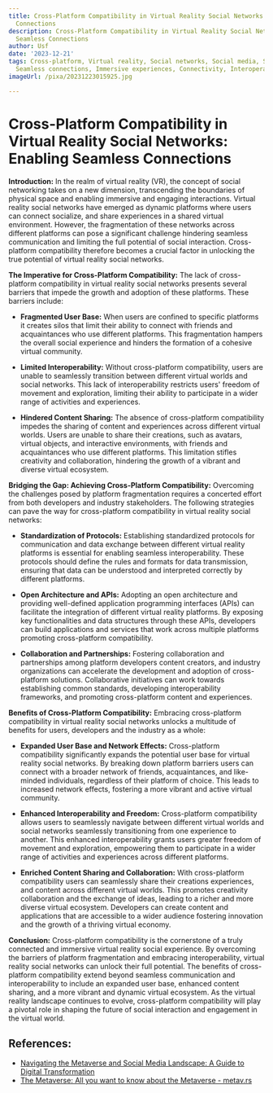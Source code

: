 ```yaml
---
title: Cross-Platform Compatibility in Virtual Reality Social Networks Enabling Seamless
  Connections
description: Cross-Platform Compatibility in Virtual Reality Social Networks Enabling
  Seamless Connections
author: Usf
date: '2023-12-21'
tags: Cross-platform, Virtual reality, Social networks, Social media, Social connections,
  Seamless connections, Immersive experiences, Connectivity, Interoperability
imageUrl: /pixa/20231223015925.jpg

---
```

# Cross-Platform Compatibility in Virtual  Reality Social  Networks: Enabling  Seamless Connections

**Introduction:**
In the realm of virtual reality (VR), the concept of social networking takes on a new dimension, transcending the boundaries of physical space and enabling immersive and engaging interactions. Virtual reality  social networks  have emerged as dynamic platforms  where users can connect socialize, and share experiences in a  shared virtual environment. However, the fragmentation of  these networks across different  platforms can pose a significant  challenge hindering seamless  communication and limiting the full potential of social interaction. Cross-platform compatibility therefore becomes  a crucial factor in unlocking the true potential of virtual reality social networks.

**The Imperative for Cross-Platform  Compatibility:**
The lack of cross-platform compatibility in virtual reality social networks presents several  barriers that impede  the growth and adoption of  these platforms. These barriers include:

* **Fragmented User Base:** When users are confined  to specific platforms it creates silos that limit their ability to connect with friends and acquaintances who use different platforms. This fragmentation hampers the overall social experience and hinders the formation of a cohesive virtual community.

* **Limited Interoperability:** Without cross-platform  compatibility, users are unable to seamlessly transition between different virtual worlds and social  networks. This lack of interoperability  restricts  users' freedom of movement and exploration, limiting their  ability  to participate in a wider range of activities and  experiences.

* **Hindered Content Sharing:** The absence of cross-platform compatibility impedes the sharing of content and experiences across different virtual worlds. Users are unable to share their creations, such  as  avatars, virtual objects, and interactive environments, with friends and acquaintances who use  different platforms. This limitation stifles creativity and collaboration, hindering the growth of a vibrant and diverse virtual ecosystem.

**Bridging the Gap: Achieving  Cross-Platform Compatibility:**
Overcoming the challenges posed by platform fragmentation requires a concerted  effort from both developers and industry stakeholders. The following strategies can pave the way  for cross-platform compatibility in virtual reality social networks:

*  **Standardization  of Protocols:** Establishing standardized protocols for communication and data exchange between different  virtual reality platforms is essential for enabling seamless interoperability. These protocols should define the rules and formats for data transmission, ensuring that data can be understood and interpreted correctly  by different platforms.

* **Open Architecture and APIs:** Adopting an open architecture and providing well-defined application programming interfaces (APIs) can  facilitate the integration of different virtual  reality platforms. By exposing key functionalities and data structures through these APIs, developers can build applications  and  services that work across multiple platforms promoting cross-platform compatibility.

* **Collaboration and Partnerships:** Fostering collaboration  and partnerships among platform developers content creators, and industry organizations can accelerate  the development and adoption of cross-platform solutions. Collaborative initiatives can work towards establishing common standards, developing  interoperability frameworks, and promoting cross-platform content and experiences.

**Benefits of Cross-Platform Compatibility:**
Embracing cross-platform compatibility in virtual reality social networks unlocks  a multitude of  benefits for users, developers and the industry as  a whole:

* **Expanded User  Base and Network Effects:** Cross-platform compatibility significantly expands the potential user base for virtual reality social networks.  By breaking down platform  barriers users can connect with a broader network of  friends,  acquaintances, and like-minded individuals, regardless of their platform of choice. This leads to increased network effects,  fostering  a more vibrant and active virtual community.

*  **Enhanced Interoperability and Freedom:** Cross-platform compatibility  allows users to seamlessly navigate between different virtual worlds and social networks seamlessly transitioning from one experience to another. This enhanced interoperability grants users greater freedom of movement and exploration, empowering  them to participate  in a wider range of activities and experiences across  different platforms.

* **Enriched Content Sharing and Collaboration:** With cross-platform compatibility users  can seamlessly share their creations experiences, and content across different virtual  worlds. This promotes creativity collaboration  and the exchange of ideas, leading to a richer and  more diverse virtual ecosystem. Developers can create content and applications that are accessible to a wider audience fostering innovation and the growth of a thriving  virtual economy.

**Conclusion:**
Cross-platform compatibility is the cornerstone of a truly connected and immersive virtual reality social experience. By overcoming the barriers  of platform fragmentation and embracing interoperability, virtual reality social networks  can unlock their full potential. The benefits  of cross-platform compatibility extend beyond seamless  communication and  interoperability to include an expanded  user base, enhanced content sharing, and a more vibrant and dynamic  virtual  ecosystem. As the virtual reality  landscape continues to evolve, cross-platform compatibility will play a pivotal role in shaping the future of social interaction  and engagement in the virtual  world.

## References:
- [Navigating the Metaverse and Social Media Landscape: A Guide to Digital Transformation](https://webisoft.com/articles/metaverse-social-media/)
- [The Metaverse: All you want to know about the Metaverse - metav.rs](https://metav.rs/metaverse/)
